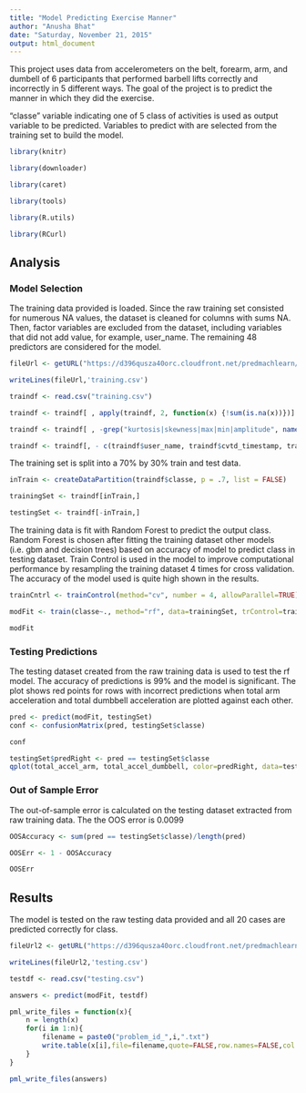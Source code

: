 ```yaml
---
title: "Model Predicting Exercise Manner"
author: "Anusha Bhat"
date: "Saturday, November 21, 2015"
output: html_document
---
```


This project uses data from accelerometers on the belt, forearm, arm, and dumbell of 6 participants that performed barbell lifts correctly and incorrectly in 5 different ways. The goal of the project is to predict the manner in which they did the exercise. 

"classe" variable indicating one of 5 class of activities is used as output variable to be predicted. Variables to predict with are selected from the training set to build the model. 

```r

library(knitr)

library(downloader)

library(caret)

library(tools)

library(R.utils)

library(RCurl)

```

## Analysis

### Model Selection

The training data provided is loaded. Since the raw training set consisted for numerous NA values, the dataset is cleaned for columns with sums NA. Then, factor variables are excluded from the dataset, including variables that did not add value, for example, user_name. The remaining 48 predictors are considered for the model.

```r

fileUrl <- getURL("https://d396qusza40orc.cloudfront.net/predmachlearn/pml-training.csv", ssl.verifypeer=0L, followlocation=1L)

writeLines(fileUrl,'training.csv')

traindf <- read.csv("training.csv")

traindf <- traindf[ , apply(traindf, 2, function(x) {!sum(is.na(x))})]

traindf <- traindf[ , -grep("kurtosis|skewness|max|min|amplitude", names(traindf), ignore.case = TRUE)]

traindf <- traindf[, - c(traindf$user_name, traindf$cvtd_timestamp, traindf$new_window)]

```

The training set is split into a 70% by 30% train and test data. 

```r

inTrain <- createDataPartition(traindf$classe, p = .7, list = FALSE)

trainingSet <- traindf[inTrain,] 

testingSet <- traindf[-inTrain,]

```

The training data is fit with Random Forest to predict the output class. Random Forest is chosen after fitting the training dataset other models (i.e. gbm and decision trees) based on accuracy of model to predict class in testing dataset. Train Control is used in the model to improve computational performance by resampling the training dataset 4 times for cross validation. The accuracy of the model used is quite high shown in the results.

```r

trainCntrl <- trainControl(method="cv", number = 4, allowParallel=TRUE)

modFit <- train(classe~., method="rf", data=trainingSet, trControl=trainCntrl)

modFit

```

### Testing Predictions  

The testing dataset created from the raw training data is used to test the rf model. The accuracy of predictions is 99% and the model is significant. The plot shows red points for rows with incorrect predictions when total arm acceleration and total dumbbell acceleration are plotted against each other.

```r

pred <- predict(modFit, testingSet)
conf <- confusionMatrix(pred, testingSet$classe)

conf

testingSet$predRight <- pred == testingSet$classe
qplot(total_accel_arm, total_accel_dumbbell, color=predRight, data=testingSet, main="New Predictions")

```

### Out of Sample Error

The out-of-sample error is calculated on the testing dataset extracted from raw training data. The the OOS error is 0.0099

```r

OOSAccuracy <- sum(pred == testingSet$classe)/length(pred)

OOSErr <- 1 - OOSAccuracy

OOSErr

```

## Results

The model is tested on the raw testing data provided and all 20 cases are predicted correctly for class. 

```r

fileUrl2 <- getURL("https://d396qusza40orc.cloudfront.net/predmachlearn/pml-testing.csv", ssl.verifypeer=0L, followlocation=1L)

writeLines(fileUrl2,'testing.csv')

testdf <- read.csv("testing.csv")

answers <- predict(modFit, testdf)

pml_write_files = function(x){
    n = length(x)
    for(i in 1:n){
        filename = paste0("problem_id_",i,".txt")
        write.table(x[i],file=filename,quote=FALSE,row.names=FALSE,col.names=FALSE)
    }
}

pml_write_files(answers)

```

